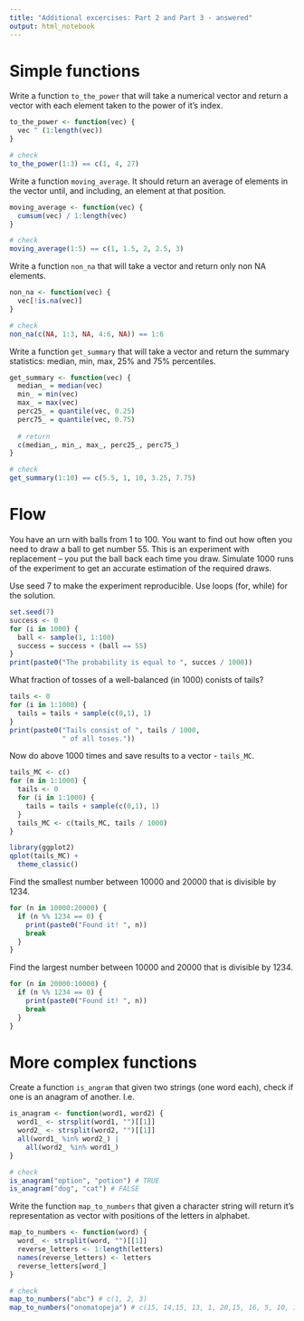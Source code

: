 ```yaml
---
title: "Additional excercises: Part 2 and Part 3 - answered"
output: html_notebook
---
```


# Simple functions

Write a function `to_the_power` that will take a numerical vector and return a vector with each element taken to the power of it's index. 

```r
to_the_power <- function(vec) {
  vec ^ (1:length(vec))
}

# check
to_the_power(1:3) == c(1, 4, 27)
```

Write a function `moving_average`. It should return an average of elements in the vector until, and including, an element at that position.

```r
moving_average <- function(vec) {
  cumsum(vec) / 1:length(vec)
}

# check
moving_average(1:5) == c(1, 1.5, 2, 2.5, 3)
```

Write a function `non_na` that will take a vector and return only non NA elements.

```r
non_na <- function(vec) {
  vec[!is.na(vec)]
}

# check
non_na(c(NA, 1:3, NA, 4:6, NA)) == 1:6
```

Write a function `get_summary` that will take a vector and return the summary statistics: median, min, max, 25% and 75% percentiles.

```r
get_summary <- function(vec) {
  median_ = median(vec)
  min_ = min(vec)
  max_ = max(vec)
  perc25_ = quantile(vec, 0.25)
  perc75_ = quantile(vec, 0.75)
  
  # return
  c(median_, min_, max_, perc25_, perc75_)
}

# check
get_summary(1:10) == c(5.5, 1, 10, 3.25, 7.75)
```

# Flow

You have an urn with balls from 1 to 100. You want to find out how often you need to draw a ball to get number 55. This is an experiment with replacement – you put the ball back each time you draw. Simulate 1000 runs of the experiment to get an accurate estimation of the required draws.

Use seed 7 to make the experiment reproducible. Use loops (for, while) for the solution.
```r
set.seed(7)
success <- 0
for (i in 1000) {
  ball <- sample(1, 1:100)
  success = success + (ball == 55)
}
print(paste0("The probability is equal to ", succes / 1000))
```

What fraction of tosses of a well-balanced (in 1000) conists of tails?

```r
tails <- 0
for (i in 1:1000) {
  tails = tails + sample(c(0,1), 1)
}
print(paste0("Tails consist of ", tails / 1000, 
             " of all toses."))
```

Now do above 1000 times and save results to a vector - `tails_MC`.
```r
tails_MC <- c()
for (m in 1:1000) {
  tails <- 0
  for (i in 1:1000) {
    tails = tails + sample(c(0,1), 1)
  }
  tails_MC <- c(tails_MC, tails / 1000)
}

library(ggplot2)
qplot(tails_MC) +
  theme_classic()
```

Find the smallest number between 10000 and 20000 that is divisible by 1234.

```r
for (n in 10000:20000) {
  if (n %% 1234 == 0) {
    print(paste0("Found it! ", n))
    break
  } 
}
```


Find the largest number between 10000 and 20000 that is divisible by 1234.

```r
for (n in 20000:10000) {
  if (n %% 1234 == 0) {
    print(paste0("Found it! ", n))
    break
  } 
}
```

# More complex functions

Create a function `is_angram` that given two strings (one word each), check if one is an anagram of another. I.e. 

```r
is_anagram <- function(word1, word2) {
  word1_ <- strsplit(word1, "")[[1]]
  word2_ <- strsplit(word2, "")[[1]]
  all(word1_ %in% word2_) | 
    all(word2_ %in% word1_)
}

# check
is_anagram("option", "potion") # TRUE
is_anagram("dog", "cat") # FALSE
```

Write the function `map_to_numbers` that given a character string will return it's representation as  vector with positions of the letters in alphabet.

```r
map_to_numbers <- function(word) {
  word_ <- strsplit(word, "")[[1]]
  reverse_letters <- 1:length(letters)
  names(reverse_letters) <- letters
  reverse_letters[word_]
}

# check
map_to_numbers("abc") # c(1, 2, 3)
map_to_numbers("onomatopeja") # c(15, 14,15, 13, 1, 20,15, 16, 5, 10, 1)
```


